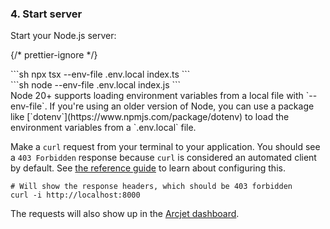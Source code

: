 
### 4. Start server

Start your Node.js server:

{/* prettier-ignore */}
<SelectableContent client:load syncKey="packageManager" frameworkSwitcher>
  <div slot="TS" slotIdx="1">
  ```sh
  npx tsx --env-file .env.local index.ts
  ```
  </div>
  <div slot="JS" slotIdx="2">
  ```sh
  node --env-file .env.local index.js
  ```
  </div>
</SelectableContent>

<Aside type="note" title="env files">
  Node 20+ supports loading environment variables from a local file with
  `--env-file`. If you're using an older version of Node, you can use a package
  like [`dotenv`](https://www.npmjs.com/package/dotenv) to load the environment
  variables from a `.env.local` file.
</Aside>

Make a `curl` request from your terminal to your application. You should see a
`403 Forbidden` response because `curl` is considered an automated client by
default. See [the reference guide](/bot-protection/reference) to learn about
configuring this.

```shell
# Will show the response headers, which should be 403 forbidden
curl -i http://localhost:8000
```

The requests will also show up in the [Arcjet
dashboard](https://app.arcjet.com).
